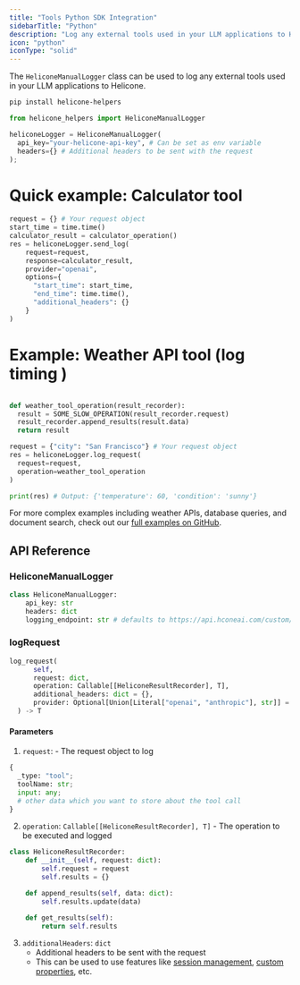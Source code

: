 ```yaml
---
title: "Tools Python SDK Integration"
sidebarTitle: "Python"
description: "Log any external tools used in your LLM applications to Helicone using Helicone's Python SDK."
icon: "python"
iconType: "solid"
---
```


The `HeliconeManualLogger` class can be used to log any external tools used in your LLM applications to Helicone.

<Steps>
  <Step title="To get started, install the `helicone-helpers` package">
  
  ```bash
  pip install helicone-helpers
  ```
  
  </Step>
  <Step title="Create a new HeliconeManualLogger instance">

```python
from helicone_helpers import HeliconeManualLogger

heliconeLogger = HeliconeManualLogger(
  api_key="your-helicone-api-key", # Can be set as env variable
  headers={} # Additional headers to be sent with the request
);
```

  </Step>
  <Step title="Log your request - Example">

# Quick example: Calculator tool

```python
request = {} # Your request object
start_time = time.time()
calculator_result = calculator_operation()
res = heliconeLogger.send_log(
    request=request,
    response=calculator_result,
    provider="openai",
    options={
      "start_time": start_time,
      "end_time": time.time(),
      "additional_headers": {}
    }
)
```

# Example: Weather API tool (log timing )

```python

def weather_tool_operation(result_recorder):
  result = SOME_SLOW_OPERATION(result_recorder.request)
  result_recorder.append_results(result.data)
  return result

request = {"city": "San Francisco"} # Your request object
res = heliconeLogger.log_request(
  request=request,
  operation=weather_tool_operation
)

print(res) # Output: {'temperature': 60, 'condition': 'sunny'}
```

  </Step>

</Steps>

For more complex examples including weather APIs, database queries, and document search, check out our [full examples on GitHub](https://github.com/Helicone/helicone/tree/main/examples/tools/python).

## API Reference

### HeliconeManualLogger

```python
class HeliconeManualLogger:
    api_key: str
    headers: dict
    logging_endpoint: str # defaults to https://api.hconeai.com/custom/v1/log
```

### logRequest

```python
log_request(
      self,
      request: dict,
      operation: Callable[[HeliconeResultRecorder], T],
      additional_headers: dict = {},
      provider: Optional[Union[Literal["openai", "anthropic"], str]] = None, # for tools you don't have to specify the provider
  ) -> T
```

#### Parameters

1. `request`: - The request object to log

```python
{
  _type: "tool";
  toolName: str;
  input: any;
  # other data which you want to store about the tool call
}
```

2. `operation`: `Callable[[HeliconeResultRecorder], T]` - The operation to be executed and logged

```python
class HeliconeResultRecorder:
    def __init__(self, request: dict):
        self.request = request
        self.results = {}

    def append_results(self, data: dict):
        self.results.update(data)

    def get_results(self):
        return self.results
```

3. `additionalHeaders`: `dict`
   - Additional headers to be sent with the request
   - This can be used to use features like [session management](/features/sessions), [custom properties](/features/advanced-usage/custom-properties), etc.
